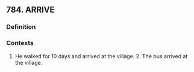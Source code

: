 ## 784. ARRIVE
### Definition


### Contexts
1. He walked for 10 days and arrived at the village. 2. The bus arrived at the village.

